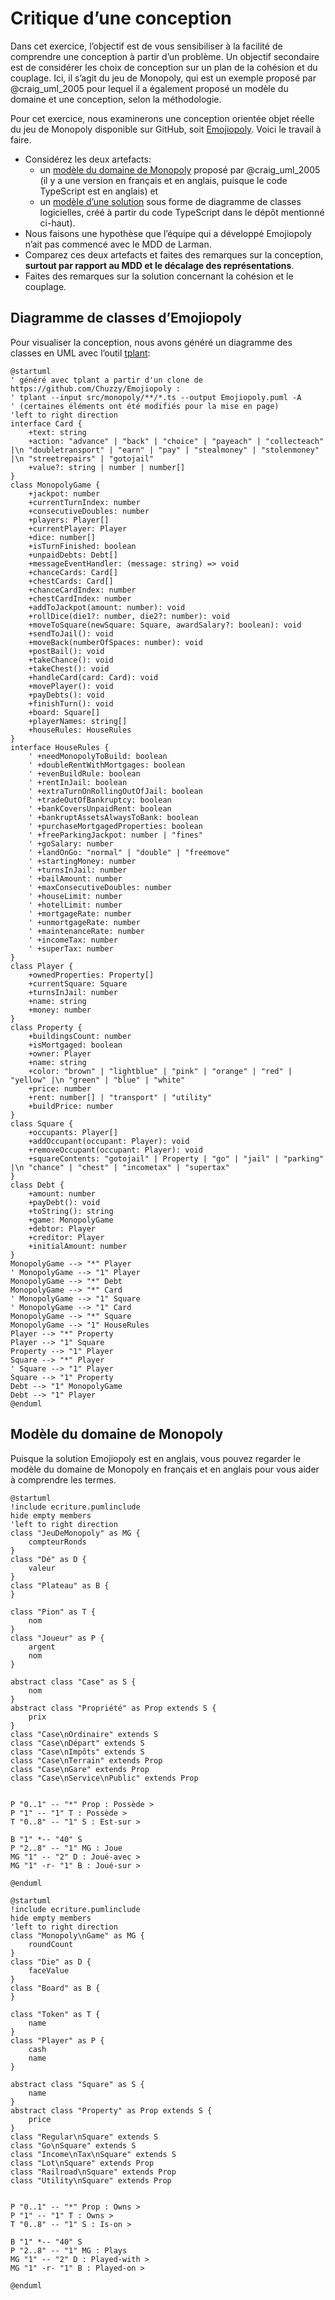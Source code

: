 # Critique d'une conception

Dans cet exercice, l'objectif est de vous sensibiliser à la facilité de comprendre une conception à partir d'un problème.
Un objectif secondaire est de considérer les choix de conception sur un plan de la cohésion et du couplage. 
Ici, il s'agit du jeu de Monopoly, qui est un exemple proposé par @craig_uml_2005 pour lequel il a également proposé un modèle du domaine et une conception, selon la méthodologie.

Pour cet exercice, nous examinerons une conception orientée objet réelle du jeu de Monopoly disponible sur GitHub, soit [Emojiopoly](https://github.com/Chuzzy/Emojiopoly). Voici le travail à faire.

- Considérez les deux artefacts:
    - un [modèle du domaine de Monopoly](#sec-MDD_Monopoly) proposé par @craig_uml_2005 (il y a une version en français et en anglais, puisque le code TypeScript est en anglais) et 
    - un [modèle d'une solution](#sec-DDC_Emojiopoly) sous forme de diagramme de classes logicielles, créé à partir du code TypeScript dans le dépôt mentionné ci-haut). 
- Nous faisons une hypothèse que l'équipe qui a développé Emojiopoly n'ait pas commencé avec le MDD de Larman.
- Comparez ces deux artefacts et faites des remarques sur la conception, **surtout par rapport au MDD et le décalage des représentations**.
- Faites des remarques sur la solution concernant la cohésion et le couplage.

## Diagramme de classes d'Emojiopoly {#sec-DDC_Emojiopoly .unnumbered .unlisted}

Pour visualiser la conception, nous avons généré un diagramme des classes en UML avec l'outil [tplant](https://github.com/bafolts/tplant):

```.plantuml
@startuml
' généré avec tplant a partir d'un clone de https://github.com/Chuzzy/Emojiopoly :
' tplant --input src/monopoly/**/*.ts --output Emojiopoly.puml -A
' (certaines éléments ont été modifiés pour la mise en page)
'left to right direction
interface Card {
    +text: string
    +action: "advance" | "back" | "choice" | "payeach" | "collecteach" |\n "doubletransport" | "earn" | "pay" | "stealmoney" | "stolenmoney" |\n "streetrepairs" | "gotojail"
    +value?: string | number | number[]
}
class MonopolyGame {
    +jackpot: number
    +currentTurnIndex: number
    +consecutiveDoubles: number
    +players: Player[]
    +currentPlayer: Player
    +dice: number[]
    +isTurnFinished: boolean
    +unpaidDebts: Debt[]
    +messageEventHandler: (message: string) => void
    +chanceCards: Card[]
    +chestCards: Card[]
    +chanceCardIndex: number
    +chestCardIndex: number
    +addToJackpot(amount: number): void
    +rollDice(die1?: number, die2?: number): void
    +moveToSquare(newSquare: Square, awardSalary?: boolean): void
    +sendToJail(): void
    +moveBack(numberOfSpaces: number): void
    +postBail(): void
    +takeChance(): void
    +takeChest(): void
    +handleCard(card: Card): void
    +movePlayer(): void
    +payDebts(): void
    +finishTurn(): void
    +board: Square[]
    +playerNames: string[]
    +houseRules: HouseRules
}
interface HouseRules {
    ' +needMonopolyToBuild: boolean
    ' +doubleRentWithMortgages: boolean
    ' +evenBuildRule: boolean
    ' +rentInJail: boolean
    ' +extraTurnOnRollingOutOfJail: boolean
    ' +tradeOutOfBankruptcy: boolean
    ' +bankCoversUnpaidRent: boolean
    ' +bankruptAssetsAlwaysToBank: boolean
    ' +purchaseMortgagedProperties: boolean
    ' +freeParkingJackpot: number | "fines"
    ' +goSalary: number
    ' +landOnGo: "normal" | "double" | "freemove"
    ' +startingMoney: number
    ' +turnsInJail: number
    ' +bailAmount: number
    ' +maxConsecutiveDoubles: number
    ' +houseLimit: number
    ' +hotelLimit: number
    ' +mortgageRate: number
    ' +unmortgageRate: number
    ' +maintenanceRate: number
    ' +incomeTax: number
    ' +superTax: number
}
class Player {
    +ownedProperties: Property[]
    +currentSquare: Square
    +turnsInJail: number
    +name: string
    +money: number
}
class Property {
    +buildingsCount: number
    +isMortgaged: boolean
    +owner: Player
    +name: string
    +color: "brown" | "lightblue" | "pink" | "orange" | "red" | "yellow" |\n "green" | "blue" | "white"
    +price: number
    +rent: number[] | "transport" | "utility"
    +buildPrice: number
}
class Square {
    +occupants: Player[]
    +addOccupant(occupant: Player): void
    +removeOccupant(occupant: Player): void
    +squareContents: "gotojail" | Property | "go" | "jail" | "parking" |\n "chance" | "chest" | "incometax" | "supertax"
}
class Debt {
    +amount: number
    +payDebt(): void
    +toString(): string
    +game: MonopolyGame
    +debtor: Player
    +creditor: Player
    +initialAmount: number
}
MonopolyGame --> "*" Player
' MonopolyGame --> "1" Player
MonopolyGame --> "*" Debt
MonopolyGame --> "*" Card
' MonopolyGame --> "1" Square
' MonopolyGame --> "1" Card
MonopolyGame --> "*" Square
MonopolyGame --> "1" HouseRules
Player --> "*" Property
Player --> "1" Square
Property --> "1" Player
Square --> "*" Player
' Square --> "1" Player
Square --> "1" Property
Debt --> "1" MonopolyGame
Debt --> "1" Player
@enduml
```

## Modèle du domaine de Monopoly {#sec-MDD_Monopoly .unnumbered .unlisted}

Puisque la solution Emojiopoly est en anglais, vous pouvez regarder le modèle du domaine de Monopoly en français et en anglais pour vous aider à comprendre les termes.

```.plantuml
@startuml
!include ecriture.pumlinclude
hide empty members
'left to right direction
class "JeuDeMonopoly" as MG {
    compteurRonds
}
class "Dé" as D {
    valeur
}
class "Plateau" as B {
}

class "Pion" as T {
    nom
}
class "Joueur" as P {
    argent
    nom
}

abstract class "Case" as S {
    nom
}
abstract class "Propriété" as Prop extends S {
    prix
}
class "Case\nOrdinaire" extends S
class "Case\nDépart" extends S
class "Case\nImpôts" extends S 
class "Case\nTerrain" extends Prop 
class "Case\nGare" extends Prop 
class "Case\nService\nPublic" extends Prop 


P "0..1" -- "*" Prop : Possède >
P "1" -- "1" T : Possède >
T "0..8" -- "1" S : Est-sur >

B "1" *-- "40" S
P "2..8" -- "1" MG : Joue
MG "1" -- "2" D : Joué-avec >
MG "1" -r- "1" B : Joué-sur >

@enduml
```

```.plantuml
@startuml
!include ecriture.pumlinclude
hide empty members
'left to right direction
class "Monopoly\nGame" as MG {
    roundCount
}
class "Die" as D {
    faceValue
}
class "Board" as B {
}

class "Token" as T {
    name
}
class "Player" as P {
    cash
    name
}

abstract class "Square" as S {
    name
}
abstract class "Property" as Prop extends S {
    price
}
class "Regular\nSquare" extends S
class "Go\nSquare" extends S
class "Income\nTax\nSquare" extends S 
class "Lot\nSquare" extends Prop 
class "Railroad\nSquare" extends Prop 
class "Utility\nSquare" extends Prop 


P "0..1" -- "*" Prop : Owns >
P "1" -- "1" T : Owns >
T "0..8" -- "1" S : Is-on >

B "1" *-- "40" S
P "2..8" -- "1" MG : Plays
MG "1" -- "2" D : Played-with >
MG "1" -r- "1" B : Played-on >

@enduml
```
